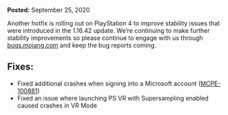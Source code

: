 **Posted:** September 25, 2020

Another hotfix is rolling out on PlayStation 4 to improve stability issues that were introduced in the 1.16.42 update. We’re continuing to make further stability improvements so please continue to engage with us through [bugs.mojang.com](https://bugs.mojang.com/) and keep the bug reports coming.

## **Fixes:**

-   Fixed additional crashes when signing into a Microsoft account ([MCPE-100881](https://bugs.mojang.com/browse/MCPE-100881))
-   Fixed an issue where launching PS VR with Supersampling enabled caused crashes in VR Mode